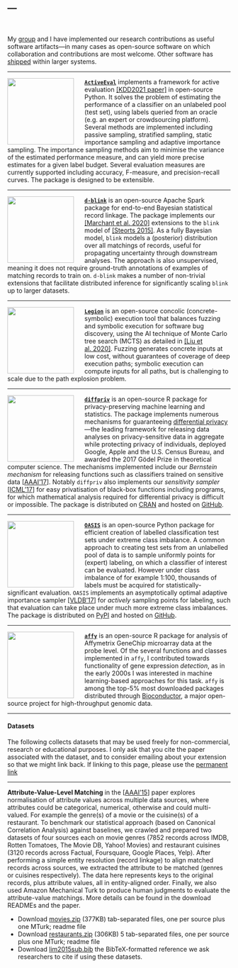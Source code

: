 ---
---

<link rel="stylesheet" href="styles.css" type="text/css">

<br>

My [group](group.html) and I have implemented our research contributions as useful software artifacts---in many cases as open-source software on which  collaboration and contributions are most welcome. Other software has [shipped](impact.html#microsoft_data_linking) within larger systems.

***

[<img src="images/activeeval.png" style="width:150px; margin-right: 24px" align="left">](https://github.com/ngmarchant/activeeval)

[**`ActiveEval`**](https://github.com/ngmarchant/activeeval) implements a framework for active evaluation [[KDD2021 paper]](https://arxiv.org/abs/2006.06963) in open-source Python. It solves the problem of estimating the performance of a classifier on an unlabeled pool (test set), using labels queried from an oracle (e.g. an expert or crowdsourcing platform). Several methods are implemented including passive sampling, stratified sampling, static importance sampling and adaptive importance sampling. The importance sampling methods aim to minimise the variance of the estimated performance measure, and can yield more precise estimates for a given label budget. Several evaluation measures are currently supported including accuracy, F-measure, and precision-recall curves. The package is designed to be extensible.

***

[<img src="images/d-blink.png" style="width:150px; margin-right: 24px" align="left">](https://github.com/ngmarchant/dblink)

[**`d-blink`**](https://github.com/ngmarchant/dblink) is an open-source Apache Spark package for end-to-end Bayesian statistical record linkage. The package implements our [[Marchant et al. 2020]](https://amstat.tandfonline.com/doi/full/10.1080/10618600.2020.1825451) extensions to the `blink` model of [[Steorts 2015]](https://projecteuclid.org/euclid.ba/1441790411). As a fully Bayesian model, `blink` models a (posterior) distribution over all matchings of records, useful for propagating uncertainty through downstream analyses. The approach is also unsupervised, meaning it does not require ground-truth annotations of examples of matching records to train on. `d-blink` makes a number of non-trivial extensions that facilitate distributed inference for significantly scaling `blink` up to larger datasets.  

***

[<img src="images/legion.png" style="width:150px; margin-right: 24px" align="left">](https://github.com/Alan32Liu/Legion)

[**`Legion`**](https://github.com/Alan32Liu/Legion) is an open-source concolic (concrete-symbolic) execution tool 
that balances fuzzing and symbolic execution for software bug discovery, using the AI technique of Monte Carlo tree search (MCTS) as detailed in [[Liu et al. 2020]](https://arxiv.org/abs/2002.06311). Fuzzing generates concrete inputs at low cost, without guarantees of coverage of deep execution paths;
symbolic execution can compute inputs for all paths, but is challenging to scale due to the path explosion problem.

***

[<img src="images/diffpriv.png" style="width:150px; margin-right: 24px" align="left">](https://brubinstein.github.io/diffpriv/)

[**`diffpriv`**](https://brubinstein.github.io/diffpriv/) is an open-source R package for privacy-preserving machine learning and statistics. The package implements numerous mechanisms for guaranteeing [differential privacy](https://en.wikipedia.org/wiki/Differential_privacy)---the leading framework for releasing data analyses on privacy-sensitive data in aggregate while protecting privacy of individuals, deployed Google, Apple and the U.S. Census Bureau, and awarded the 2017 Gödel Prize in theoretical computer science. The mechanisms implemented include our _Bernstein mechanism_ for releasing functions such as classifiers trained on sensitive data [[AAAI'17](http://www.aaai.org/Conferences/AAAI/2017/PreliminaryPapers/12-Alda-14735.pdf)]. Notably `diffpriv` also implements our _sensitivity sampler_ [[ICML'17](http://proceedings.mlr.press/v70/rubinstein17a.html)] for easy privatisation of black-box functions including programs, for which mathematical analysis required for differential privacy is difficult or impossible. The package is distributed on [CRAN](https://cran.r-project.org/package=diffpriv) and hosted on [GitHub](https://brubinstein.github.io/diffpriv/).

***

[<img src="images/oasis.png" style="width:150px; margin-right: 24px" align="left">](https://git.io/OASIS)

[**`OASIS`**](https://git.io/OASIS) is an open-source Python package for efficient creation of labelled classification test sets under extreme class imbalance. A common approach to creating test sets from an unlabelled pool of data is to sample uniformly points for (expert) labeling, on which a classifier of interest can be evaluated. However under class imbalance of for example 1:100, thousands of labels must be acquired for statistically-significant evaluation. `OASIS` implements an asymptotically optimal adaptive importance sampler [[VLDB'17](http://www.vldb.org/pvldb/vol10/p1322-rubinstein.pdf)] for _actively_ sampling points for labeling, such that evaluation can take place under much more extreme class imbalances. The package is distributed on [PyPI](https://pypi.python.org/pypi/oasis) and hosted on [GitHub](https://ngmarchant.github.io/oasis/).

***

[<img src="images/bioconductor.png" style="width:150px; margin-right: 24px" align="left">](https://doi.org/doi:10.18129/B9.bioc.affy)

[**`affy`**](https://doi.org/doi:10.18129/B9.bioc.affy) is an open-source R package for analysis of Affymetrix GeneChip microarray data at the probe level. Of the several functions and classes implemented in `affy`, I contributed towards functionality of gene expression _detection_, as in the early 2000s I was interested in machine learning-based approaches for this task. `affy` is among the top-5% most downloaded packages distributed through [Bioconductor](https://bioconductor.org/), a major open-source project for high-throughput genomic data.

***

#### Datasets

The following collects datasets that may be used freely for non-commercial, research or educational purposes. I only ask that you cite the paper associated with the dataset, and to consider emailing about your extension so that we might link back. If linking to this page, please use the [permanent link](http://people.eng.unimelb.edu.au/brubinstein/data)

***

**Attribute-Value-Level Matching** in the [[AAAI'15](http://www.aaai.org/Papers/AAAI/2015/13Lim.pdf)] paper explores normalisation of attribute values across multiple data sources, where attributes could be categorical, numerical, otherwise and could multi-valued. For example the genre(s) of a movie or the cuisine(s) of a restaurant. To benchmark our statistical approach (based on Canonical Correlation Analysis) against baselines, we crawled and prepared two datasets of four sources each on movie genres (7852 records across IMDB, Rotten Tomatoes, The Movie DB, Yahoo! Movies) and restaurant cuisines (3120 records across Factual, Foursquare, Google Places, Yelp). After performing a simple entity resolution (record linkage) to align matched records across sources, we extracted the attribute to be matched (genres or cuisines respectively). The data here represents keys to the original records, plus attribute values, all in entity-aligned order. Finally, we also used Amazon Mechanical Turk to produce human judgments to evaluate the attribute-value matchings. More details can be found in the download READMEs and the paper.

* Download [movies.zip](http://people.eng.unimelb.edu.au/brubinstein/data/cca-movies.zip) (377KB) tab-separated files, one per source plus one MTurk; readme file
* Download [restaurants.zip](http://people.eng.unimelb.edu.au/brubinstein/data/cca-restaurants.zip) (306KB) 5 tab-separated files, one per source plus one MTurk; readme file
* Download [lim2015sub.bib](bib/lim2015sub.bib) the BibTeX-formatted reference we ask researchers to cite if using these datasets.